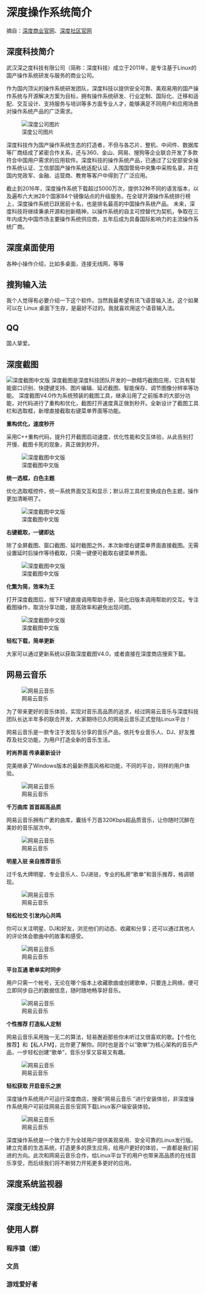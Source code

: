 # 深度操作系统简介 {#deepin-intro}

摘自：[深度商业官网](https://www.deepin.com/)、[深度社区官网](https://www.deepin.org/)

## 深度科技简介

武汉深之度科技有限公司（简称：深度科技）成立于2011年，是专注基于Linux的国产操作系统研发与服务的商业公司。

作为国内顶尖的操作系统研发团队，深度科技以提供安全可靠、美观易用的国产操作系统与开源解决方案为目标，拥有操作系统研发、行业定制、国际化、迁移和适配、交互设计、支持服务与培训等多方面专业人才，能够满足不同用户和应用场景对操作系统产品的广泛需求。

![深度公司图片](images/about-us_img-2.jpg)

深度科技作为国产操作系统生态的打造者，不但与各芯片、整机、中间件、数据库等厂商结成了紧密合作关系，还与360、金山、网易、搜狗等企业联合开发了多款符合中国用户需求的应用软件。深度科技的操作系统产品，已通过了公安部安全操作系统认证、工信部国产操作系统适配认证、入围国管局中央集中采购名录，并在国内党政军、金融、运营商、教育等客户中得到了广泛应用。

截止到2016年，深度操作系统下载超过5000万次，提供32种不同的语言版本，以及遍布六大洲28个国家84个镜像站点的升级服务。在全球开源操作系统排行榜上，深度操作系统已跃居前十名，也是排名最高的中国操作系统产品。
未来，深度科技将继续秉承开源和创新精神，以操作系统的自主可控替代为契机，争取在三年内成为中国市场主要操作系统供应商，五年后成为具备国际影响力的主流操作系统厂商。

## 深度桌面使用

各种小操作介绍，比如多桌面，连接无线网，等等

## 搜狗输入法

我个人觉得有必要介绍一下这个软件。当然我最希望有讯飞语音输入法，这个如果可以在 Linux 桌面下生存，是最好不过的。我就喜欢用这个语音输入法。

## QQ

国人挚爱。

## 深度截图

![深度截图中文版](images/截图-1.jpg)
深度截图是深度科技团队开发的一款精巧截图应用，它具有智能窗口识别、快捷键支持、图片编辑、延迟截图、智能保存、调节图像分辨率等功能。
深度截图V4.0作为系统预装的截图工具，继承沿用了之前版本的大部分功能，对代码进行了重构和优化，截图打开速度真正做到秒开。全新设计了截图工具栏和选取框，新增直接截取右键菜单界面等功能。

**重构优化，速度秒开**

采用C++重构代码，提升打开截图启动速度，优化性能和交互体验，从此告别打开慢、截图卡死的现象，真正做到秒开。

![深度截图中文版](images/截图-2.jpg)

**统一选框，白色主题**

优化选取框控件，统一系统界面交互和显示；默认将工具栏变换成白色主题，操作更加清晰明了。

![深度截图中文版](images/截图-3.jpg)

**右键截取，一键即达**

除了全屏截图、窗口截图、延时截图之外，本次新增右键菜单界面直接截图。无需设置延时后操作等待截取，只需一键便可截取右键菜单界面。

![深度截图中文版](images/截图-4.jpg)

**化繁为简，效率为王**

打开深度截图后，按下F1键直接调用帮助手册，简化旧版本调用帮助的交互。专注截图操作，取消分享功能，提高效率和避免出现问题。

![深度截图中文版](images/截图-5.jpg)


**轻松下载，简单更新**

大家可以通过更新系统以获取深度截图V4.0，或者直接在深度商店搜索下载。

## 网易云音乐


![网易云音乐](images/网易云音乐-1.jpg)

为了带来更好的音乐体验，实现对音乐高品质的追求，经过网易云音乐与深度科技团队长达半年多的联合开发，大家期待已久的网易云音乐正式登陆Linux平台！

网易云音乐是一款专注于发现与分享的音乐产品，依托专业音乐人、DJ、好友推荐及社交功能，为用户打造全新的音乐生活。

**时尚界面 传承最新设计**

完美继承了Windows版本的最新界面风格和功能，不同的平台，同样的用户体验。

![网易云音乐](images/网易云音乐-2.jpg)

**千万曲库 首首超高品质**

网易云音乐拥有广袤的曲库，囊括千万首320Kbps超品质音乐，让你随时沉醉在美妙的音乐层次中。

![网易云音乐](images/网易云音乐-3.jpg)

**明星入驻 亲自推荐音乐**

过千名大牌明星、专业音乐人、DJ进驻，专业的私房“歌单”和音乐推荐，格调顿现。

![网易云音乐](images/网易云音乐-4.jpg)

**轻松社交 引发内心共鸣**

你可以关注明星、DJ和好友，浏览他们的动态、收藏和分享；还可以通过其他人的评论体会歌曲中的故事和感受。

![网易云音乐](images/网易云音乐-5.jpg)

**平台互通 歌单实时同步**

用户只需一个帐号，无论在哪个版本上收藏歌曲或创建歌单，只要连上网络，便可立即同步自己的数据信息，随时随地畅享好音乐。

![网易云音乐](images/网易云音乐-6.jpg)

**个性推荐 打造私人定制**

网易云音乐采用独一无二的算法，轻易邂逅那些你未听过又很喜欢的歌。【个性化推荐】和【私人FM】，比你更了解你。同时也是首个以“歌单”为核心架构的音乐产品，一步轻松创建“歌单”，音乐分享又容易又有趣。

![网易云音乐](images/网易云音乐-7.jpg)

**轻松获取 开启音乐之旅**

深度操作系统用户可运行深度商店，搜索“网易云音乐 ”进行安装体验，非深度操作系统用户可前往网易云音乐官网下载Linux客户端安装体验。

![网易云音乐](images/网易云音乐-8.jpg)

深度操作系统是一个致力于为全球用户提供美观易用、安全可靠的Linux发行版。建立完善的生态系统，打造更多的原生应用，给用户更好的体验，一直都是我们前进的方向。此次和网易云音乐合作，给Linux平台下的用户也带来高品质的在线音乐享受，而后续我们将不断努力开拓更多更好的应用。

## 深度系统监视器

## 深度无线投屏

## 使用人群

### 程序猿（媛）

### 文员

### 游戏爱好者
